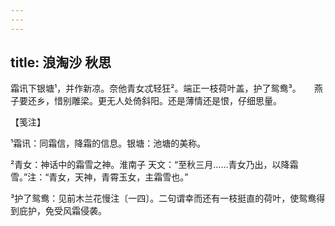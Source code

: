 ```yaml
---
---
---
```

title: 浪淘沙 秋思
---




霜讯下银塘¹，并作新凉。奈他青女忒轻狂²。端正一枝荷叶盖，护了鸳鸯³。　　燕子要还乡，惜别雕梁。更无人处倚斜阳。还是薄情还是恨，仔细思量。





【笺注】


¹霜讯：同霜信，降霜的信息。银塘：池塘的美称。

²青女：神话中的霜雪之神。淮南子 天文：“至秋三月……青女乃出，以降霜雪。”注：“青女，天神，青霄玉女，主霜雪也。”

³护了鸳鸯：见前木兰花慢注〔一四〕。二句谓幸而还有一枝挺直的荷叶，使鸳鸯得到庇护，免受风霜侵袭。